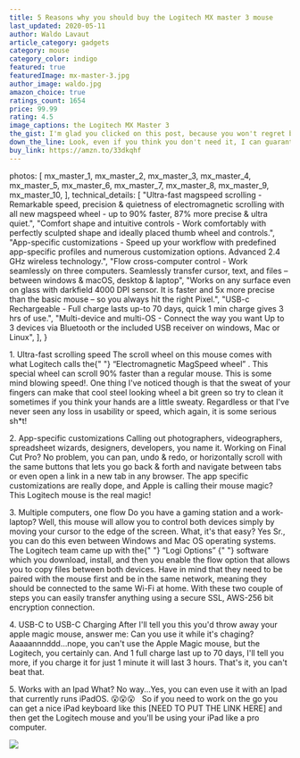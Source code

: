 ```yaml
---
title: 5 Reasons why you should buy the Logitech MX master 3 mouse
last_updated: 2020-05-11
author: Waldo Lavaut
article_category: gadgets
category: mouse
category_color: indigo
featured: true
featuredImage: mx-master-3.jpg
author_image: waldo.jpg
amazon_choice: true
ratings_count: 1654
price: 99.99
rating: 4.5
image_captions: the Logitech MX Master 3
the_gist: I'm glad you clicked on this post, because you won't regret buying this mouse. It can do everything that the Apple magic mouse can't -in case you're a Mac OS user- and if you're a software developer, a designer, or a spreadsheet wizard (Word, Excel, PowerPoint), the Logitech MX Master 3 will leave you in awe with all the customizations that it offers, so let's explore some of the reasons why this is your next loved computer mouse.
down_the_line: Look, even if you think you don't need it, I can guarantee you that the upgrade it's worth every penny. You will love it. And once you'll master how to use it, you won't look back. Now go ahead and make your desk look nicer! Peace. ✌️ 🙆
buy_link: https://amzn.to/33dkqhf
---
```


  photos: [
    mx_master_1,
    mx_master_2,
    mx_master_3,
    mx_master_4,
    mx_master_5,
    mx_master_6,
    mx_master_7,
    mx_master_8,
    mx_master_9,
    mx_master_10,
  ],
  technical_details: [
    "Ultra-fast magspeed scrolling - Remarkable speed, precision & quietness of electromagnetic scrolling with all new magspeed wheel - up to 90% faster, 87% more precise & ultra quiet.",
    "Comfort shape and intuitive controls - Work comfortably with perfectly sculpted shape and ideally placed thumb wheel and controls.",
    "App-specific customizations - Speed up your workflow with predefined app-specific profiles and numerous customization options. Advanced 2.4 GHz wireless technology.",
    "Flow cross-computer control - Work seamlessly on three computers. Seamlessly transfer cursor, text, and files – between windows & macOS, desktop & laptop",
    "Works on any surface even on glass with darkfield 4000 DPI sensor. It is faster and 5x more precise than the basic mouse – so you always hit the right Pixel.",
    "USB-c Rechargeable - Full charge lasts up-to 70 days, quick 1 min charge gives 3 hrs of use.",
    "Multi-device and multi-OS - Connect the way you want Up to 3 devices via Bluetooth or the included USB receiver on windows, Mac or Linux",
  ],
}

<Question>1. Ultra-fast scrolling speed</Question>
<Response>
The scroll wheel on this mouse comes with
  what Logitech calls the{" "}
<span className="text-teal-400 tracking-wider"> &ldquo;Electromagnetic MagSpeed wheel&rdquo;</span>
. This special wheel can scroll 90% faster than a regular mouse. This is some mind blowing speed!. One thing I've noticed though is that the sweat of your fingers can make that cool steel looking wheel a bit green so try to clean it sometimes if you think your hands are a little sweaty. Regardless or that I've never seen any loss in usability or speed, which again, it is some serious sh<span className="text-red-600">*</span>t!

</Response>
<Question>2. App-specific customizations</Question>
<Response>Calling out photographers, videographers, spreadsheet wizards, designers, developers, you name it. Working on Final Cut Pro? No problem, you can pan, undo & redo, or horizontally scroll with the same buttons that lets you go back & forth and navigate between tabs or even open a link in a new tab in any browser. The app specific customizations are really dope, and Apple is calling their mouse magic? This Logitech mouse is the real magic!</Response>

<Carousel metadata={metadata} />

<Question>3. Multiple computers, one flow</Question>
<Response>
  Do you have a gaming station and a work-laptop? Well, this mouse will allow
  you to control both devices simply by moving your cursor to the edge of the
  screen. What, it's that easy? Yes Sr., you can do this even between Windows
  and Mac OS operating systems. The Logitech team came up with the{" "}
  <span className="text-teal-400 tracking-wider">
    &ldquo;Logi Options&rdquo;
  </span>{" "}
  software which you download, install, and then you enable the flow option that
  allows you to copy files between both devices. Have in mind that they need to
  be paired with the mouse first and be in the same network, meaning they should
  be connected to the same Wi-Fi at home. With these two couple of steps you can
  easily transfer anything using a secure SSL, AWS-256 bit encryption
  connection.
</Response>

<Question>4. USB-C to USB-C Charging</Question>
<Response>
  After I'll tell you this you'd throw away your apple magic mouse, answer me:
  Can you use it while it's chaging? Aaaaannnddd...nope, you can't use the Apple
  Magic mouse, but the Logitech, you certainly can. And 1 full charge last up to
  70 days, I'll tell you more, if you charge it for just 1 minute it will last 3
  hours. That's it, you can't beat that.
</Response>

<Question>5. Works with an Ipad</Question>
<Response>
  What? No way...Yes, you can even use it with an Ipad that currently runs
  iPadOS. 😮😮😮 &nbsp; So if you need to work on the go you can get a nice iPad
  keyboard like this [NEED TO PUT THE LINK HERE] and then get the Logitech mouse
  and you'll be using your iPad like a pro computer.
</Response>
<TechDetails metadata={metadata} />

<div className="my-8">
  <img
    className="py-5 w-full h-full object-cover object-center"
    src={mx_master_7}
  />
</div>

